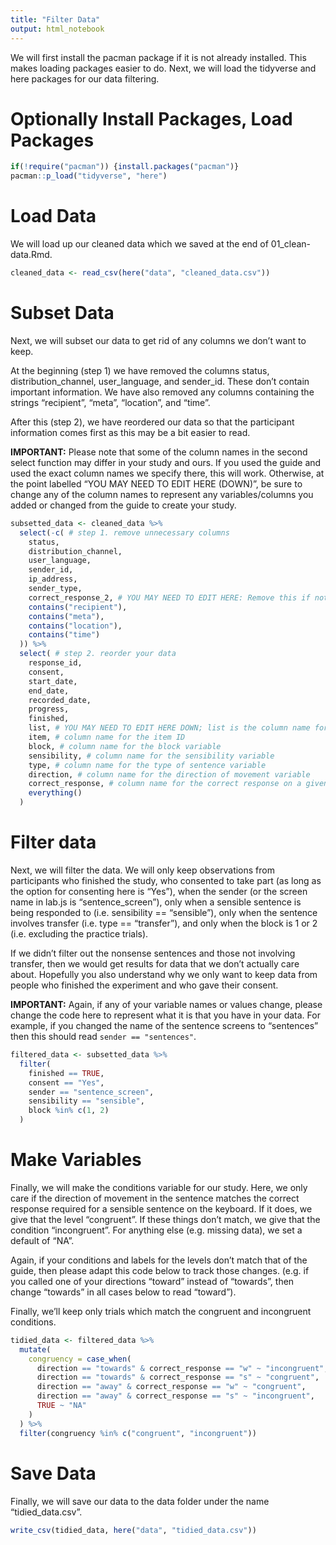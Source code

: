 ```yaml
---
title: "Filter Data"
output: html_notebook
---
```


We will first install the pacman package if it is not already installed. This makes loading packages easier to do. Next, we will load the tidyverse and here packages for our data filtering.

# Optionally Install Packages, Load Packages

```r
if(!require("pacman")) {install.packages("pacman")}
pacman::p_load("tidyverse", "here")
```

# Load Data

We will load up our cleaned data which we saved at the end of 01_clean-data.Rmd.

```r
cleaned_data <- read_csv(here("data", "cleaned_data.csv"))
```

# Subset Data

Next, we will subset our data to get rid of any columns we don't want to keep. 

At the beginning (step 1) we have removed the columns status, distribution_channel, user_language, and sender_id. These don't contain important information. We have also removed any columns containing the strings "recipient", "meta", "location", and "time". 

After this (step 2), we have reordered our data so that the participant information comes first as this may be a bit easier to read.

**IMPORTANT:** Please note that some of the column names in the second select function may differ in your study and ours. If you used the guide  and used the exact column names we specify there, this will work. Otherwise, at the point labelled "YOU MAY NEED TO EDIT HERE (DOWN)", be sure to change any of the column names to represent any variables/columns you added or changed from the guide to create your study.

```r
subsetted_data <- cleaned_data %>% 
  select(-c( # step 1. remove unnecessary columns
    status,
    distribution_channel,
    user_language,
    sender_id,
    ip_address,
    sender_type,
    correct_response_2, # YOU MAY NEED TO EDIT HERE: Remove this if not in your data.
    contains("recipient"),
    contains("meta"),
    contains("location"),
    contains("time")
  )) %>% 
  select( # step 2. reorder your data
    response_id, 
    consent,
    start_date,
    end_date,
    recorded_date,
    progress,
    finished,
    list, # YOU MAY NEED TO EDIT HERE DOWN; list is the column name for the list
    item, # column name for the item ID
    block, # column name for the block variable
    sensibility, # column name for the sensibility variable
    type, # column name for the type of sentence variable
    direction, # column name for the direction of movement variable
    correct_response, # column name for the correct response on a given trial
    everything()
  )
```

# Filter data

Next, we will filter the data. We will only keep observations from participants who finished the study, who consented to take part (as long as the option for consenting here is "Yes"), when the sender (or the screen name in lab.js is "sentence_screen"), only when a sensible sentence is being responded to (i.e. sensibility == "sensible"), only when the sentence involves transfer (i.e. type == "transfer"), and only when the block is 1 or 2 (i.e. excluding the practice trials). 

If we didn't filter out the nonsense sentences and those not involving transfer, then we would get results for data that we don't actually care about. Hopefully you also understand why we only want to keep data from people who finished the experiment and who gave their consent.

**IMPORTANT:** Again, if any of your variable names or values change, please change the code here to represent what it is that you have in your data. For example, if you changed the name of the sentence screens to "sentences" then this should read `sender == "sentences"`.

```r
filtered_data <- subsetted_data %>% 
  filter(
    finished == TRUE,
    consent == "Yes",
    sender == "sentence_screen",
    sensibility == "sensible",
    block %in% c(1, 2)
  )
```

# Make Variables

Finally, we will make the conditions variable for our study. Here, we only care if the direction of movement in the sentence matches the correct response required for a sensible sentence on the keyboard. If it does, we give that the level "congruent". If these things don't match, we give that the condition "incongruent". For anything else (e.g. missing data), we set a default of "NA".

Again, if your conditions and labels for the levels don't match that of the guide, then please adapt this code below to track those changes. (e.g. if you called  one of your directions "toward" instead of "towards", then change "towards" in all cases below to read "toward").

Finally, we'll keep only trials which match the congruent and incongruent conditions.

```r
tidied_data <- filtered_data %>% 
  mutate(
    congruency = case_when(
      direction == "towards" & correct_response == "w" ~ "incongruent",
      direction == "towards" & correct_response == "s" ~ "congruent",
      direction == "away" & correct_response == "w" ~ "congruent",
      direction == "away" & correct_response == "s" ~ "incongruent",
      TRUE ~ "NA"
    )
  ) %>% 
  filter(congruency %in% c("congruent", "incongruent"))
```

# Save Data

Finally, we will save our data to the data folder under the name "tidied_data.csv".

```r
write_csv(tidied_data, here("data", "tidied_data.csv"))
```

